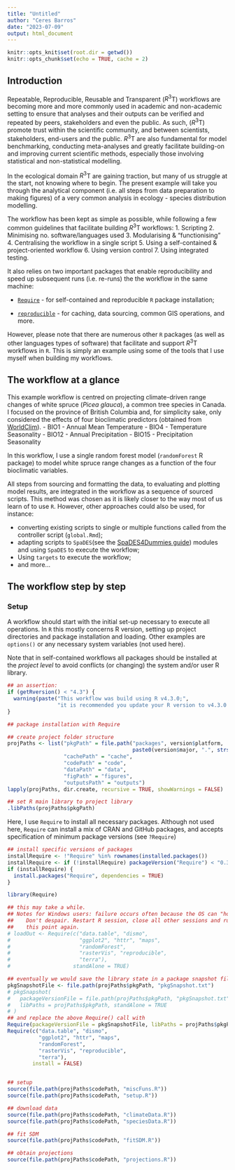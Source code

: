 ```yaml
---
title: "Untitled"
author: "Ceres Barros"
date: "2023-07-09"
output: html_document
---
```


```r
knitr::opts_knit$set(root.dir = getwd())
knitr::opts_chunk$set(echo = TRUE, cache = 2)
```

## Introduction

Repeatable, Reproducible, Reusable and Transparent ($R^3$T) workflows are becoming
more and more commonly used in academic and non-academic setting to ensure that 
analyses and their outputs can be verified and repeated by peers, stakeholders and
even the public. As such, ($R^3$T) promote trust within the scientific community, and
between scientists, stakeholders, end-users and the public. $R^3$T are also fundamental
for model benchmarking, conducting meta-analyses and greatly facilitate building-on and 
improving current scientific methods, especially those involving statistical and non-statistical
modelling. 

In the ecological domain $R^3$T are gaining traction, but many of us struggle 
at the start, not knowing where to begin. The present example will take you through
the analytical component (i.e. all steps from data preparation to making figures) 
of a very common analysis in ecology - species distribution modelling. 

The workflow has been kept as simple as possible, while following a few common guidelines
that facilitate building $R^3$T workflows:
1. Scripting
2. Minimising no. software/languages used
3. Modularising & "functionising"
4. Centralising the workflow in a single script
5. Using a self-contained & project-oriented workflow
6. Using version control
7. Using integrated testing.

It also relies on two important packages that enable reproducibility and speed up
subsequent runs (i.e. re-runs) the the workflow in the same machine:

- [`Require`](https://require.predictiveecology.org/) - for self-contained and 
reproducible `R` package installation;

- [`reproducible`](https://reproducible.predictiveecology.org/) - for caching,
data sourcing, common GIS operations, and more.

However, please note that there are numerous other `R` packages (as well as other
languages types of software) that facilitate and support $R^3$T workflows in `R`.
This is simply an example using some of the tools that I use myself when building
my workflows.

## The workflow at a glance

This example workflow is centred on projecting climate-driven range changes of white
spruce (*Picea glauca*), a common tree species in Canada. I focused on the province of
British Columbia and, for simplicity sake, only considered the effects of four bioclimatic 
predictors (obtained from [WorldClim](https://www.worldclim.org/data/bioclim.html)).
- BIO1 - Annual Mean Temperature
- BIO4 - Temperature Seasonality
- BIO12 - Annual Precipitation
- BIO15 - Precipitation Seasonality

In this workflow, I use a single random forest model (`randomForest` R package) to 
model white spruce range changes as a function of the four bioclimatic variables.

All steps from sourcing and formatting the data, to evaluating and plotting model
results, are integrated in the workflow as a sequence of sourced scripts. This method
was chosen as it is likely closer to the way most of us learn of to use `R`. However,
other approaches could also be used, for instance:

- converting existing scripts to single or multiple functions called from the
controller script (`global.Rmd`);
- adapting scripts to `SpaDES`(see the [SpaDES4Dummies guide](https://ceresbarros.github.io/SpaDES4Dummies/index.html)) modules and using `SpaDES` to execute the workflow;
- Using `targets` to execute the workflow;
- and more...

## The workflow step by step

### Setup

A workflow should start with the initial set-up necessary to execute all operations.
In `R` this mostly concerns R version, setting up project directories and 
package installation and loading. Other examples are `options()` or any
necessary system variables (not used here).

Note that in self-contained workflows all packages should be installed at the 
*project level* to avoid conflicts (or changing) the system and/or user R library.

```r
## an assertion:
if (getRversion() < "4.3") {
  warning(paste("This workflow was build using R v4.3.0;",
                "it is recommended you update your R version to v4.3.0 or above"))
}
```


```r
## package installation with Require

## create project folder structure
projPaths <- list("pkgPath" = file.path("packages", version$platform,
                                        paste0(version$major, ".", strsplit(version$minor, "[.]")[[1]][1])),
                  "cachePath" = "cache",
                  "codePath" = "code",
                  "dataPath" = "data",
                  "figPath" = "figures",
                  "outputsPath" = "outputs")
lapply(projPaths, dir.create, recursive = TRUE, showWarnings = FALSE)

## set R main library to project library
.libPaths(projPaths$pkgPath)
```


Here, I use `Require` to install all necessary packages. Although not used here,
`Require` can install a mix of CRAN and GitHub packages, and accepts specification 
of minimum package versions (see `?Require`)

```r
## install specific versions of packages
installRequire <- !"Require" %in% rownames(installed.packages())
installRequire <- if (!installRequire) packageVersion("Require") < "0.3.0" else installRequire
if (installRequire) {
  install.packages("Require", dependencies = TRUE)
}

library(Require)

## this may take a while.
## Notes for Windows users: failure occurs often because the OS can "hold" on to folders.
##    Don't despair. Restart R session, close all other sessions and run the script up to
##    this point again.
# loadOut <- Require(c("data.table", "dismo",
#                      "ggplot2", "httr", "maps",
#                      "randomForest",
#                      "rasterVis", "reproducible", 
#                      "terra"),
#                    standAlone = TRUE)

## eventually we would save the library state in a package snapshot file
pkgSnapshotFile <- file.path(projPaths$pkgPath, "pkgSnapshot.txt")
# pkgSnapshot(
#   packageVersionFile = file.path(projPaths$pkgPath, "pkgSnapshot.txt"),
#   libPaths = projPaths$pkgPath, standAlone = TRUE
# )
## and replace the above Require() call with
Require(packageVersionFile = pkgSnapshotFile, libPaths = projPaths$pkgPath)
Require(c("data.table", "dismo",
          "ggplot2", "httr", "maps",
          "randomForest",
          "rasterVis", "reproducible",
          "terra"),
        install = FALSE)


## setup
source(file.path(projPaths$codePath, "miscFuns.R"))
source(file.path(projPaths$codePath, "setup.R"))

## download data
source(file.path(projPaths$codePath, "climateData.R"))
source(file.path(projPaths$codePath, "speciesData.R"))

## fit SDM
source(file.path(projPaths$codePath, "fitSDM.R"))

## obtain projections
source(file.path(projPaths$codePath, "projections.R"))
```